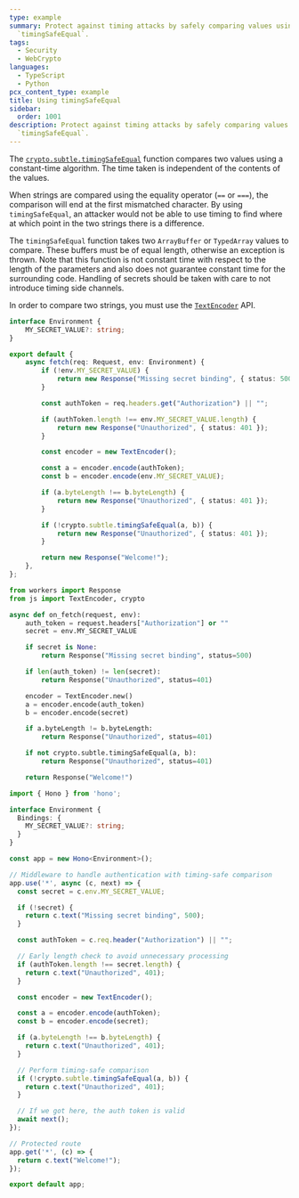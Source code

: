 ```yaml
---
type: example
summary: Protect against timing attacks by safely comparing values using
  `timingSafeEqual`.
tags:
  - Security
  - WebCrypto
languages:
  - TypeScript
  - Python
pcx_content_type: example
title: Using timingSafeEqual
sidebar:
  order: 1001
description: Protect against timing attacks by safely comparing values using
  `timingSafeEqual`.
---
```



The [`crypto.subtle.timingSafeEqual`](/workers/runtime-apis/web-crypto/#timingsafeequal) function compares two values using a constant-time algorithm. The time taken is independent of the contents of the values.

When strings are compared using the equality operator (`==` or `===`), the comparison will end at the first mismatched character. By using `timingSafeEqual`, an attacker would not be able to use timing to find where at which point in the two strings there is a difference.

The `timingSafeEqual` function takes two `ArrayBuffer` or `TypedArray` values to compare. These buffers must be of equal length, otherwise an exception is thrown.
Note that this function is not constant time with respect to the length of the parameters and also does not guarantee constant time for the surrounding code.
Handling of secrets should be taken with care to not introduce timing side channels.

In order to compare two strings, you must use the [`TextEncoder`](/workers/runtime-apis/encoding/#textencoder) API.

<Tabs syncKey="workersExamples"> <TabItem label="TypeScript" icon="seti:typescript">

```ts
interface Environment {
	MY_SECRET_VALUE?: string;
}

export default {
	async fetch(req: Request, env: Environment) {
		if (!env.MY_SECRET_VALUE) {
			return new Response("Missing secret binding", { status: 500 });
		}

		const authToken = req.headers.get("Authorization") || "";

		if (authToken.length !== env.MY_SECRET_VALUE.length) {
			return new Response("Unauthorized", { status: 401 });
		}

		const encoder = new TextEncoder();

		const a = encoder.encode(authToken);
		const b = encoder.encode(env.MY_SECRET_VALUE);

		if (a.byteLength !== b.byteLength) {
			return new Response("Unauthorized", { status: 401 });
		}

		if (!crypto.subtle.timingSafeEqual(a, b)) {
			return new Response("Unauthorized", { status: 401 });
		}

		return new Response("Welcome!");
	},
};
```

</TabItem> <TabItem label="Python" icon="seti:python">

```py
from workers import Response
from js import TextEncoder, crypto

async def on_fetch(request, env):
    auth_token = request.headers["Authorization"] or ""
    secret = env.MY_SECRET_VALUE

    if secret is None:
        return Response("Missing secret binding", status=500)

    if len(auth_token) != len(secret):
        return Response("Unauthorized", status=401)

    encoder = TextEncoder.new()
    a = encoder.encode(auth_token)
    b = encoder.encode(secret)

    if a.byteLength != b.byteLength:
        return Response("Unauthorized", status=401)

    if not crypto.subtle.timingSafeEqual(a, b):
        return Response("Unauthorized", status=401)

    return Response("Welcome!")
```

</TabItem> <TabItem label="Hono" icon="seti:typescript">

```ts
import { Hono } from 'hono';

interface Environment {
  Bindings: {
    MY_SECRET_VALUE?: string;
  }
}

const app = new Hono<Environment>();

// Middleware to handle authentication with timing-safe comparison
app.use('*', async (c, next) => {
  const secret = c.env.MY_SECRET_VALUE;

  if (!secret) {
    return c.text("Missing secret binding", 500);
  }

  const authToken = c.req.header("Authorization") || "";

  // Early length check to avoid unnecessary processing
  if (authToken.length !== secret.length) {
    return c.text("Unauthorized", 401);
  }

  const encoder = new TextEncoder();

  const a = encoder.encode(authToken);
  const b = encoder.encode(secret);

  if (a.byteLength !== b.byteLength) {
    return c.text("Unauthorized", 401);
  }

  // Perform timing-safe comparison
  if (!crypto.subtle.timingSafeEqual(a, b)) {
    return c.text("Unauthorized", 401);
  }

  // If we got here, the auth token is valid
  await next();
});

// Protected route
app.get('*', (c) => {
  return c.text("Welcome!");
});

export default app;
```

</TabItem> </Tabs>
